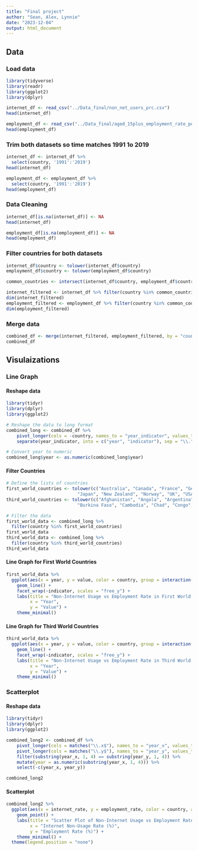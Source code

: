 ```yaml
---
title: "Final project"
author: "Sean, Alex, Lynnie"
date: "2023-12-04"
output: html_document
---
```

## Data
### Load data
```r
library(tidyverse)
library(readr)
library(ggplot2)
library(dplyr)

internet_df <- read_csv("../Data_final/non_net_users_prc.csv")
head(internet_df)

employment_df <- read_csv("../Data_final/aged_15plus_employment_rate_percent.csv")
head(employment_df)
```

### Trim both datasets so time matches 1991 1o 2019
```r
internet_df <- internet_df %>% 
  select(country, '1991':'2019')
head(internet_df)

employment_df <- employment_df %>% 
  select(country, '1991':'2019')
head(employment_df)
```

### Data Cleaning
```r
internet_df[is.na(internet_df)] <- NA
head(internet_df)

employment_df[is.na(employment_df)] <- NA
head(employment_df)
```

### Filter countries for both datasets
```r
internet_df$country <- tolower(internet_df$country)
employment_df$country <- tolower(employment_df$country)

common_countries <- intersect(internet_df$country, employment_df$country)

internet_filtered <- internet_df %>% filter(country %in% common_countries)
dim(internet_filtered)
employment_filtered <- employment_df %>% filter(country %in% common_countries)
dim(employment_filtered)
```

### Merge data
```r
combined_df <- merge(internet_filtered, employment_filtered, by = "country")
combined_df
```


## Visulaizations
### Line Graph
#### Reshape data
```r
library(tidyr)
library(dplyr)
library(ggplot2)

# Reshape the data to long format
combined_long <- combined_df %>%
    pivot_longer(cols = -country, names_to = "year_indicator", values_to = "value") %>%
    separate(year_indicator, into = c("year", "indicator"), sep = "\\.")

# Convert year to numeric
combined_long$year <- as.numeric(combined_long$year)
```

#### Filter Countries
```r
# Define the lists of countries
first_world_countries <- tolower(c("Australia", "Canada", "France", "Germany", "Italy", 
                           "Japan", "New Zealand", "Norway", "UK", "USA"))
third_world_countries <- tolower(c("Afghanistan", "Angola", "Argentina", "Bangladesh", "Bolivia", 
                           "Burkina Faso", "Cambodia", "Chad", "Congo", "Dominican Republic"))

# Filter the data
first_world_data <- combined_long %>% 
  filter(country %in% first_world_countries)
first_world_data
third_world_data <- combined_long %>% 
  filter(country %in% third_world_countries)
third_world_data
```

#### Line Graph for First World Countries
```r
first_world_data %>% 
  ggplot(aes(x = year, y = value, color = country, group = interaction(country, indicator))) +
    geom_line() +
    facet_wrap(~indicator, scales = "free_y") +
    labs(title = "Non-Internet Usage vs Employment Rate in First World Countries", 
         x = "Year", 
         y = "Value") +
    theme_minimal()
```

#### Line Graph for Third World Countries
```r
third_world_data %>% 
  ggplot(aes(x = year, y = value, color = country, group = interaction(country, indicator))) +
    geom_line() +
    facet_wrap(~indicator, scales = "free_y") +
    labs(title = "Non-Internet Usage vs Employment Rate in Third World Countries", 
         x = "Year", 
         y = "Value") +
    theme_minimal()
```


### Scatterplot
#### Reshape data
```r
library(tidyr)
library(dplyr)
library(ggplot2)

combined_long2 <- combined_df %>%
    pivot_longer(cols = matches("\\.x$"), names_to = "year_x", values_to = "internet_rate") %>%
    pivot_longer(cols = matches("\\.y$"), names_to = "year_y", values_to = "employment_rate") %>%
    filter(substring(year_x, 1, 4) == substring(year_y, 1, 4)) %>%
    mutate(year = as.numeric(substring(year_x, 1, 4))) %>%
    select(-c(year_x, year_y))

combined_long2
```

#### Scatterplot
```r
combined_long2 %>% 
  ggplot(aes(x = internet_rate, y = employment_rate, color = country, alpha = 0.1)) +
    geom_point() +
    labs(title = "Scatter Plot of Non-Internet Usage vs Employment Rate",
         x = "Internet Non-Usage Rate (%)",
         y = "Employment Rate (%)") +
    theme_minimal() +
  theme(legend.position = "none")
```










